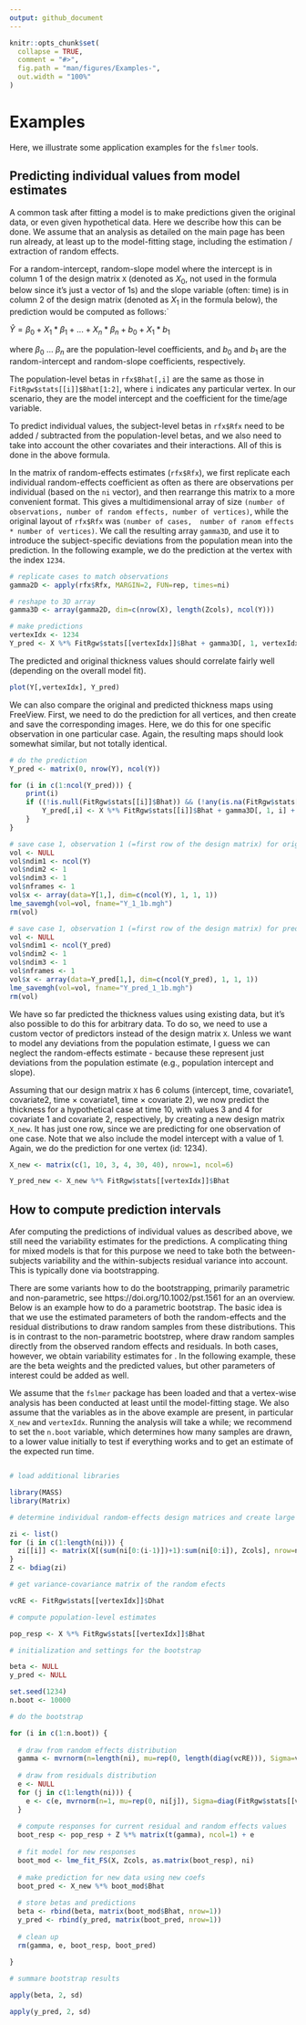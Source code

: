 ```yaml
---
output: github_document
---
```


<!-- Examples.md is generated from Examples.Rmd. Please edit that file -->

```r
knitr::opts_chunk$set(
  collapse = TRUE,
  comment = "#>",
  fig.path = "man/figures/Examples-",
  out.width = "100%"
)
```

# Examples

<!-- badges: start -->
<!-- badges: end -->

Here, we illustrate some application examples for the `fslmer` tools.

## Predicting individual values from model estimates

A common task after fitting a model is to make predictions given the original data, or even given hypothetical data. 
Here we describe how this can be done. We assume that an analysis as detailed on the main page has been run already,
at least up to the model-fitting stage, including the estimation / extraction of random effects.

For a random-intercept, random-slope model where the intercept is in column 1 of the design matrix `X` (denoted as $X_0$, 
not used in the formula below since it's just a vector of $1$s) and the slope variable (often: time) is in column 2 of the 
design matrix (denoted as $X_1$ in the formula below), the prediction would be computed as follows:`

$\hat{Y} = \beta_0 + X_1 * \beta_1 + ... + X_n * \beta_n + b_0 + X_1 * b_1$

where $\beta_0$ ... $\beta_n$ are the population-level coefficients, and $b_0$ and $b_1$ are the random-intercept 
and random-slope coefficients, respectively.

The population-level betas in `rfx$Bhat[,i]` are the same as those in `FitRgw$stats[[i]]$Bhat[1:2]`, where `i` indicates 
any particular vertex. In our scenario, they are the model intercept and the coefficient for the time/age variable.

To predict individual values, the subject-level betas in `rfx$Rfx` need to be added / subtracted from the population-level 
betas, and we also need to take into account the other covariates and their interactions. All of this is done in the above formula.

In the matrix of random-effects estimates (`rfx$Rfx`), we first replicate each individual random-effects coefficient as often 
as there are observations per individual (based on the `ni` vector), and then rearrange this matrix to a more convenient format. 
This gives a multidimensional array of size `(number of observations, number of random effects, number of vertices)`, while the 
original layout of  `rfx$Rfx` was `(number of cases,  number of ranom effects * number of vertices)`. We call the resulting array 
`gamma3D`, and use it to introduce the subject-specific deviations from the population mean into the prediction. In the following 
example, we do the prediction at the vertex with the index `1234`.

```R
# replicate cases to match observations
gamma2D <- apply(rfx$Rfx, MARGIN=2, FUN=rep, times=ni)

# reshape to 3D array
gamma3D <- array(gamma2D, dim=c(nrow(X), length(Zcols), ncol(Y)))

# make predictions
vertexIdx <- 1234
Y_pred <- X %*% FitRgw$stats[[vertexIdx]]$Bhat + gamma3D[, 1, vertexIdx] + X[,2] * gamma3D[, 2, vertexIdx]
```

The predicted and original thickness values should correlate fairly well (depending on the overall model fit).

```R
plot(Y[,vertexIdx], Y_pred)
```

We can also compare the original and predicted thickness maps using FreeView. First, we need to do the prediction for all vertices, 
and then create and save the corresponding images. Here, we do this for one specific observation in one particular case. Again, the 
resulting maps should look somewhat similar, but not totally identical.

```R
# do the prediction
Y_pred <- matrix(0, nrow(Y), ncol(Y))

for (i in c(1:ncol(Y_pred))) {
    print(i)
    if ((!is.null(FitRgw$stats[[i]]$Bhat)) && (!any(is.na(FitRgw$stats[[i]]$Bhat)))) {
        Y_pred[,i] <- X %*% FitRgw$stats[[i]]$Bhat + gamma3D[, 1, i] + X[,2] * gamma3D[, 2, i]
    }
}

# save case 1, observation 1 (=first row of the design matrix) for original thickness data
vol <- NULL
vol$ndim1 <- ncol(Y)
vol$ndim2 <- 1
vol$ndim3 <- 1
vol$nframes <- 1
vol$x <- array(data=Y[1,], dim=c(ncol(Y), 1, 1, 1))
lme_savemgh(vol=vol, fname="Y_1_1b.mgh")
rm(vol)

# save case 1, observation 1 (=first row of the design matrix) for predicted thickness data
vol <- NULL
vol$ndim1 <- ncol(Y_pred)
vol$ndim2 <- 1
vol$ndim3 <- 1
vol$nframes <- 1
vol$x <- array(data=Y_pred[1,], dim=c(ncol(Y_pred), 1, 1, 1))
lme_savemgh(vol=vol, fname="Y_pred_1_1b.mgh")
rm(vol)
```

We have so far predicted the thickness values using existing data, but it's also possible to do this for arbitrary data.
To do so, we need to use a custom vector of predictors instead of the design matrix `X`. Unless we want to model any 
deviations from the population estimate, I guess we can neglect the random-effects estimate - because these represent just 
deviations from the population estimate (e.g., population intercept and slope).

Assuming that our design matrix `X` has 6 colums (intercept, time, covariate1, covariate2, time $\times$ covariate1, time 
$\times$ covariate 2), we now predict the thickness for a hypothetical case at time 10, with values 3 and 4 for covariate 1 
and covariate 2, respectively, by creating a new design matrix `X_new`. It has just one row, since we are predicting for one 
observation of one case. Note that we also include the model intercept with a value of 1. Again, we do the prediction for one 
vertex (id: 1234).

```R
X_new <- matrix(c(1, 10, 3, 4, 30, 40), nrow=1, ncol=6)

Y_pred_new <- X_new %*% FitRgw$stats[[vertexIdx]]$Bhat
```

## How to compute prediction intervals

Afer computing the predictions of individual values as described above, we still need the variability estimates for the predictions. A complicating thing for mixed models is that for this purpose we need to take both the between-subjects variability and the within-subjects residual variance into account. This is typically done via bootstrapping. 

There are some variants how to do the bootstrapping, primarily parametric and non-parametric, see https://doi.org/10.1002/pst.1561 for an an overview. Below is an example how to do a parametric bootstrap. The basic idea is that we use the estimated parameters of both the random-effects and the residual distributions to draw random samples from these distributions. This is in contrast to the non-parametric bootstrep, where draw random samples directly from the observed random effects and residuals. In both cases, however, we obtain variability estimates for . In the following example, these are the beta weights and the predicted values, but other parameters of interest could be added as well.

We assume that the `fslmer` package has been loaded and that a vertex-wise analysis has been conducted at least until the model-fitting stage. We also assume that the variables as in the above example are present, in particular `X_new` and `vertexIdx`. Running the analysis will take a while; we recommend to set the `n.boot` variable, which determines how many samples are drawn, to a lower value initially to test if everything works and to get an estimate of the expected run time.

```R

# load additional libraries

library(MASS)
library(Matrix)

# determine individual random-effects design matrices and create large block-diagonal matrix

zi <- list()
for (i in c(1:length(ni))) {
  zi[[i]] <- matrix(X[(sum(ni[0:(i-1)])+1):sum(ni[0:i]), Zcols], nrow=ni[i], ncol=length(Zcols))
}
Z <- bdiag(zi)  

# get variance-covariance matrix of the random efects

vcRE <- FitRgw$stats[[vertexIdx]]$Dhat

# compute population-level estimates

pop_resp <- X %*% FitRgw$stats[[vertexIdx]]$Bhat

# initialization and settings for the bootstrap

beta <- NULL
y_pred <- NULL

set.seed(1234)
n.boot <- 10000

# do the bootstrap

for (i in c(1:n.boot)) {
  
  # draw from random effects distribution
  gamma <- mvrnorm(n=length(ni), mu=rep(0, length(diag(vcRE))), Sigma=vcRE)
  
  # draw from residuals distribution
  e <- NULL
  for (j in c(1:length(ni))) {
    e <- c(e, mvrnorm(n=1, mu=rep(0, ni[j]), Sigma=diag(FitRgw$stats[[vertexIdx]]$phisqhat, ni[j], ni[j])))
  }
  
  # compute responses for current residual and random effects values
  boot_resp <- pop_resp + Z %*% matrix(t(gamma), ncol=1) + e
  
  # fit model for new responses
  boot_mod <- lme_fit_FS(X, Zcols, as.matrix(boot_resp), ni)
  
  # make prediction for new data using new coefs
  boot_pred <- X_new %*% boot_mod$Bhat
  
  # store betas and predictions
  beta <- rbind(beta, matrix(boot_mod$Bhat, nrow=1))
  y_pred <- rbind(y_pred, matrix(boot_pred, nrow=1))
  
  # clean up
  rm(gamma, e, boot_resp, boot_pred)
  
}

# summare bootstrap results

apply(beta, 2, sd)

apply(y_pred, 2, sd)

```
